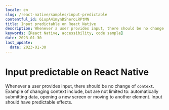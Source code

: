 ```yaml
---
locale: en
slug: /react-native/samples/input-predictable
contentful_id: 6iupA41mynDSheroLRPtMN
title: Input predictable on React Native
description: Whenever a user provides input, there should be no change of context.
keywords: [React Native, accessibility, code sample]
date: 2023-01-30
last_update:
  date: 2023-01-30
---
```


# Input predictable on React Native

Whenever a user provides input, there should be no change of `context`. Example of changing context include, but are not limited to: automatically submitting data, opening a new screen or moving to another element. Input should have predictable effects.

<CodeSample id="input-predictable" platform="react-native" locale="en"/>
